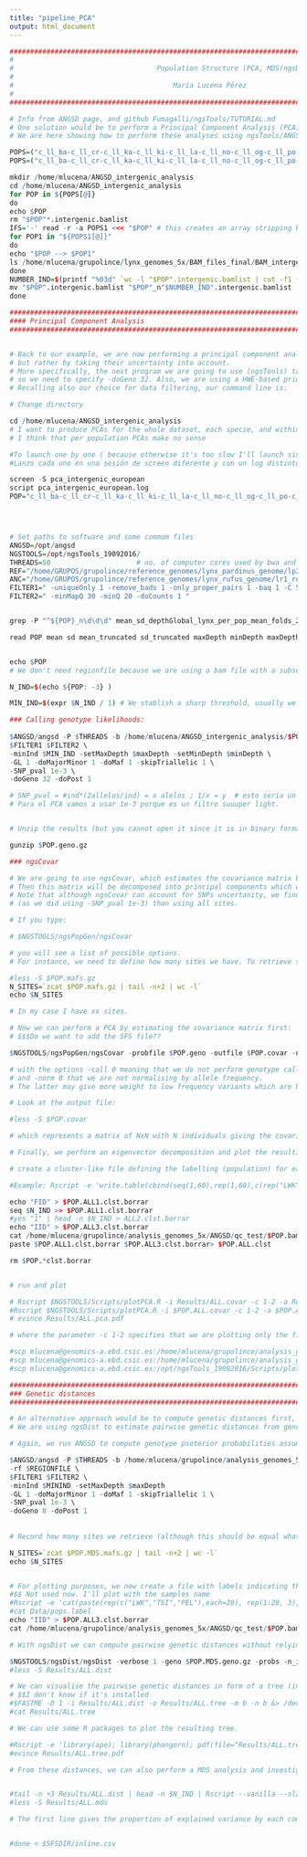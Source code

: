 ```yaml
---
title: "pipeline_PCA"
output: html_document
---
```


```r

####################################################################################
#
#      								Population Structure (PCA, MDS(ngsDist))
#
#										María Lucena Pérez
#
####################################################################################

# Info from ANGSD page, and github Fumagalli/ngsTools/TUTORIAL.md
# One solution would be to perform a Principal Component Analysis (PCA) or a Multidimensional Scaling (MDS) or some clustering based on genetic distances among samples. 
# We are here showing how to perform these analyses using ngsTools/ANGSD in case of low-depth data.

POPS=("c_ll_ba-c_ll_cr-c_ll_ka-c_ll_ki-c_ll_la-c_ll_no-c_ll_og-c_ll_po-c_ll_to-c_ll_tu-c_ll_vl-c_ll_ya-c_lp_do-c_lp_sm-h_ll_ba")
POPS=("c_ll_ba-c_ll_cr-c_ll_ka-c_ll_ki-c_ll_la-c_ll_no-c_ll_og-c_ll_po-c_ll_to-c_ll_tu-c_ll_vl-c_ll_ya-h_ll_ba")

mkdir /home/mlucena/ANGSD_intergenic_analysis
cd /home/mlucena/ANGSD_intergenic_analysis
for POP in ${POPS[@]}
do
echo $POP
rm "$POP"*.intergenic.bamlist
IFS='-' read -r -a POPS1 <<< "$POP" # this creates an array stripping by "-"
for POP1 in "${POPS1[@]}"
do
echo "$POP --> $POP1"
ls /home/mlucena/grupolince/lynx_genomes_5x/BAM_files_final/BAM_intergenic/${POP1}*intergenic.bam  >> "$POP".intergenic.bamlist
done
NUMBER_IND=$(printf "%03d" `wc -l "$POP".intergenic.bamlist | cut -f1 -d " "`);
mv "$POP".intergenic.bamlist "$POP"_n"$NUMBER_IND".intergenic.bamlist
done

#######################################################################################################################################
#### Principal Component Analysis 
#######################################################################################################################################


# Back to our example, we are now performing a principal component analyses (PCA) without relying on called genotypes, 
# but rather by taking their uncertainty into account. 
# More specifically, the next program we are going to use (ngsTools) takes as input genotype probabilities in binary format, 
# so we need to specify -doGeno 32. Also, we are using a HWE-based prior with -doPost 1. 
# Recalling also our choice for data filtering, our command line is:

# Change directory

cd /home/mlucena/ANGSD_intergenic_analysis
# I want to produce PCAs for the whole dataset, each specie, and within iberian with and without historical samples. 
# I think that per population PCAs make no sense

#To launch one by one ( because otherwise it's too slow I'll launch single pops in a and groups in b)
#Lanzo cada uno en una sesión de screen diferente y con un log distinto ( mediante script). lanzo el script conpleto dandole como input el csv que acabo de crear. Ejemplo:

screen -S pca_intergenic_european
script pca_intergenic_european.log
POP="c_ll_ba-c_ll_cr-c_ll_ka-c_ll_ki-c_ll_la-c_ll_no-c_ll_og-c_ll_po-c_ll_to-c_ll_tu-c_ll_vl-c_ll_ya-h_ll_ba"  # <--CHANGE POP HERE




# Set paths to software and some commom files
ANGSD=/opt/angsd
NGSTOOLS=/opt/ngsTools_19092016/
THREADS=50                     # no. of computer cores used by bwa and samtools. 20 = OK, >20 = ask people first!
REF="/home/GRUPOS/grupolince/reference_genomes/lynx_pardinus_genome/lp23_without_repetitive_transposable_low_complexity.fa"
ANC="/home/GRUPOS/grupolince/reference_genomes/lynx_rufus_genome/lr1_ref_norecal.fa"
FILTER1=" -uniqueOnly 1 -remove_bads 1 -only_proper_pairs 1 -baq 1 -C 50 "
FILTER2=" -minMapQ 30 -minQ 20 -doCounts 1 "


grep -P "^${POP}_n\d\d\d" mean_sd_depthGlobal_lynx_per_pop_mean_folds_2_a.csv > "$POP"_mean_sd_depthGlobal_lynx_per_pop_mean_folds_2_a.csv

read POP mean sd mean_truncated sd_truncated maxDepth minDepth maxDepth_truncated minDepth_truncated < "$POP"_mean_sd_depthGlobal_lynx_per_pop_mean_folds_2_a.csv


echo $POP
# We don't need regionfile because we are using a bam file with a subset of the data.

N_IND=$(echo ${POP: -3} )

MIN_IND=$(expr $N_IND / 1) # We stablish a sharp threshold, usually we divided into 2. 

### Calling genotype likelihoods: 
 
$ANGSD/angsd -P $THREADS -b /home/mlucena/ANGSD_intergenic_analysis/$POP.intergenic.bamlist -ref $REF -out $POP.intergenic \
$FILTER1 $FILTER2 \
-minInd $MIN_IND -setMaxDepth $maxDepth -setMinDepth $minDepth \
-GL 1 -doMajorMinor 1 -doMaf 1 -skipTriallelic 1 \
-SNP_pval 1e-3 \
-doGeno 32 -doPost 1

# SNP_pval = #ind*(2allelos/ind) = x alelos ; 1/x = y  # esto sería un filtro aceptable. En mi caso el dataset más pequeño (h_lypa_all) es de 55 indivíduos (1/(2*55)=9e-3) y el más grande (x_lyxx_all) de 189 (1/(2*189)=2.6e-3)
# Para el PCA vamos a usar 1e-3 porque es un filtro suuuper light.


# Unzip the results (but you cannot open it since it is in binary format)

gunzip $POP.geno.gz

### ngsCovar

# We are going to use ngsCovar, which estimates the covariance matrix between individuals based on genotype probabilities. 
# Then this matrix will be decomposed into principal components which will be investigated for population structure analyses. 
# Note that although ngsCovar can account for SNPs uncertanity, we find that it is faster to perform a light SNP filtering first 
# (as we did using -SNP_pval 1e-3) than using all sites.

# If you type:

# $NGSTOOLS/ngsPopGen/ngsCovar

# you will see a list of possible options. 
# For instance, we need to define how many sites we have. To retrieve such value, we can inspect the file with allele frequencies:

#less -S $POP.mafs.gz
N_SITES=`zcat $POP.mafs.gz | tail -n+2 | wc -l`
echo $N_SITES

# In my case I have xx sites.

# Now we can perform a PCA by estimating the covariance matrix first:
# $$$Do we want to add the SFS file??

$NGSTOOLS/ngsPopGen/ngsCovar -probfile $POP.geno -outfile $POP.covar -nind $N_IND  -nsites $N_SITES -call 0 -norm 0 &> /dev/null

# with the options -call 0 meaning that we do not perform genotype calling 
# and -norm 0 that we are not normalising by allele frequency. 
# The latter may give more weight to low frequency variants which are harder to estimate.

# Look at the output file:

#less -S $POP.covar

# which represents a matrix of NxN with N individuals giving the covariance. Note that this matrix is symmetric.

# Finally, we perform an eigenvector decomposition and plot the resulting map:

# create a cluster-like file defining the labelling (population) for each sample

#Example: Rscript -e 'write.table(cbind(seq(1,60),rep(1,60),c(rep("LWK",20),rep("TSI",20),rep("PEL",20))), row.names=F, sep=" ", col.names=c("FID","IID","CLUSTER"), file="Results/ALL.clst", quote=F)'

echo "FID" > $POP.ALL1.clst.borrar
seq $N_IND >> $POP.ALL1.clst.borrar
#yes "1" | head -n $N_IND > ALL2.clst.borrar
echo "IID" > $POP.ALL3.clst.borrar
cat /home/mlucena/grupolince/analysis_genomes_5x/ANGSD/qc_test/$POP.bamlist | sed -e 's$/home/mlucena/grupolince/immunocapture/alignments_merged_cap_wg_ontarget/$$g' | cut -d "_" -f 1,2,3,4 >> $POP.ALL3.clst.borrar
paste $POP.ALL1.clst.borrar $POP.ALL3.clst.borrar> $POP.ALL.clst

rm $POP.*clst.borrar


# run and plot

# Rscript $NGSTOOLS/Scripts/plotPCA.R -i Results/ALL.covar -c 1-2 -a Results/ALL.clst -o Results/ALL.pca.pdf
#Rscript $NGSTOOLS/Scripts/plotPCA.R -i $POP.ALL.covar -c 1-2 -a $POP.ALL.clst -o $POP.ALL.pca.pdf #--> No corre porque no puedo instalar librerías así que lo hago en mi propio ordenador
# evince Results/ALL.pca.pdf

# where the parameter -c 1-2 specifies that we are plotting only the first and second component. On the screen, you will see a series of numbers. These are the percentage of explained variance for each component.

#scp mlucena@genomics-a.ebd.csic.es:/home/mlucena/grupolince/analysis_genomes_5x/ANGSD/pca/*.ALL.clst /home/elena/Dropbox/immunocapture/analysis/ANSGD/pca
#scp mlucena@genomics-a.ebd.csic.es:/home/mlucena/grupolince/analysis_genomes_5x/ANGSD/pca/*.covar /home/elena/Dropbox/immunocapture/analysis/ANSGD/pca
#scp mlucena@genomics-a.ebd.csic.es:/opt/ngsTools_19092016/Scripts/plotPCA.R /home/elena/Dropbox/immunocapture/scripts/ANSGD/

#######################################################################################################################################
### Genetic distances
#######################################################################################################################################

# An alternative approach would be to compute genetic distances first, and then perform a Multi Dimensional Scaling (MDS) on those. 
# We are using ngsDist to estimate pairwise genetic distances from genotype probabilities.

# Again, we run ANGSD to compute genotype psoterior probabilities assuming HWE and specifying the output format with -doGeno:

$ANGSD/angsd -P $THREADS -b /home/mlucena/grupolince/analysis_genomes_5x/ANGSD/qc_test/$POP.bamlist -ref $REF -out $POP.MDS \
-rf $REGIONFILE \
$FILTER1 $FILTER2 \
-minInd $MININD -setMaxDepth $maxDepth
-GL 1 -doMajorMinor 1 -doMaf 1 -skipTriallelic 1 \
-SNP_pval 1e-3 \
-doGeno 8 -doPost 1 
        
        
# Record how many sites we retrieve (although this should be equal what found earlier):

N_SITES=`zcat $POP.MDS.mafs.gz | tail -n+2 | wc -l`
echo $N_SITES


# For plotting purposes, we now create a file with labels indicating the population of interest for each sample.
#$$ Not used now. I'll plot with the samples name
#Rscript -e 'cat(paste(rep(c("LWK","TSI","PEL"),each=20), rep(1:20, 3), sep="_"), sep="\n", file="Data/pops.label")'
#cat Data/pops.label
echo "IID" > $POP.ALL3.clst.borrar
cat /home/mlucena/grupolince/analysis_genomes_5x/ANGSD/qc_test/$POP.bamlist | sed -e 's$/home/mlucena/grupolince/immunocapture/alignments_merged_cap_wg_ontarget/$$g' | cut -d "_" -f 1,2,3,4 >> $POP.ALL3.clst.borrar

# With ngsDist we can compute pairwise genetic distances without relying on individual genotype calls.

$NGSTOOLS/ngsDist/ngsDist -verbose 1 -geno $POP.MDS.geno.gz -probs -n_ind $N_IND -n_sites $N_SITES -labels $POP.label -o $MININD.MDS.dist -n_threads 8 &> /dev/null
#less -S Results/ALL.dist

# We can visualise the pairwise genetic distances in form of a tree (in Newick format) using FastME:
# $$I don't know if it's installed
#$FASTME -D 1 -i Results/ALL.dist -o Results/ALL.tree -m b -n b &> /dev/null
#cat Results/ALL.tree

# We can use some R packages to plot the resulting tree.

#Rscript -e 'library(ape); library(phangorn); pdf(file="Results/ALL.tree.pdf"); plot(read.tree("Results/ALL.tree"), cex=0.5); dev.off();' &> /dev/null
#evince Results/ALL.tree.pdf

# From these distances, we can also perform a MDS analysis and investigate the population genetic structure of our samples.


#tail -n +3 Results/ALL.dist | head -n $N_IND | Rscript --vanilla --slave $NGSTOOLS/Scripts/getMDS.R --no_header --data_symm -n 4 -m "mds" -o Results/ALL.mds &> /dev/null
#less -S Results/ALL.mds

# The first line gives the proportion of explained variance by each component, and the other lines specify the coordinates of each sample on each component.


#done < $SFSDIR/inline.csv






```

